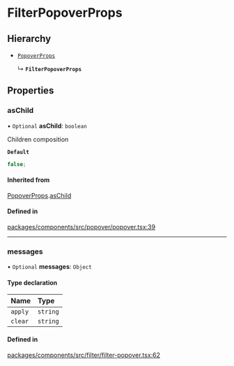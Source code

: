# FilterPopoverProps

## Hierarchy

- [`PopoverProps`](PopoverProps.md)

  ↳ **`FilterPopoverProps`**

## Properties

### asChild

• `Optional` **asChild**: `boolean`

Children composition

**`Default`**

```ts
false;
```

#### Inherited from

[PopoverProps](PopoverProps.md).[asChild](PopoverProps.md#aschild)

#### Defined in

[packages/components/src/popover/popover.tsx:39](https://github.com/vtex/shoreline/blob/0b6f8d7fa/packages/components/src/popover/popover.tsx#L39)

---

### messages

• `Optional` **messages**: `Object`

#### Type declaration

| Name    | Type     |
| :------ | :------- |
| `apply` | `string` |
| `clear` | `string` |

#### Defined in

[packages/components/src/filter/filter-popover.tsx:62](https://github.com/vtex/shoreline/blob/0b6f8d7fa/packages/components/src/filter/filter-popover.tsx#L62)
